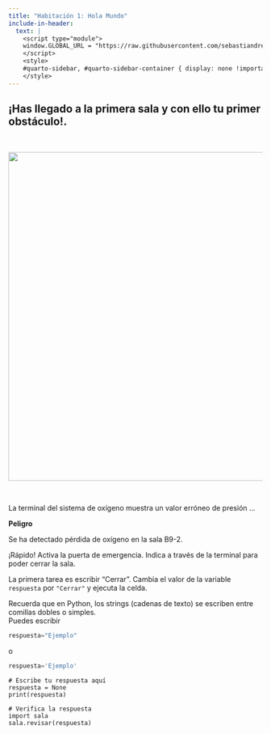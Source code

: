 ```yaml
---
title: "Habitación 1: Hola Mundo"
include-in-header:
  text: |
    <script type="module">
    window.GLOBAL_URL = "https://raw.githubusercontent.com/sebastiandres/pyscape/refs/heads/main/quarto/rooms/sala_01.py";
    </script>
    <style>
    #quarto-sidebar, #quarto-sidebar-container { display: none !important; }
    </style>
---
```


<h2>
¡Has llegado a la primera sala y con ello tu primer obstáculo!.
</h2>

<br/>

<center>
<img src="./sala_01.png" width="650">
</center>

<br/>

La terminal del sistema de oxígeno muestra un valor erróneo de presión ...

<div class="text-center text-danger font-weight-bold">
**Peligro**

Se ha detectado pérdida de oxígeno en la sala B9-2.
</div>

¡Rápido! Activa la puerta de emergencia. Indica a través de la terminal para poder cerrar la sala.

<div class="alert alert-info">
La primera tarea es escribir "Cerrar".
Cambia el valor de la variable `respuesta` por `"Cerrar"` y ejecuta la celda.
</div>

::: {.callout-tip title="Pista" collapse="true"}
Recuerda que en Python, los strings (cadenas de texto) se escriben entre comillas dobles o simples.  
Puedes escribir 
```python 
respuesta="Ejemplo"
```
o
```python 
respuesta='Ejemplo'
```
:::

```pyodide-python
# Escribe tu respuesta aquí
respuesta = None
print(respuesta)

# Verifica la respuesta
import sala
sala.revisar(respuesta)
```